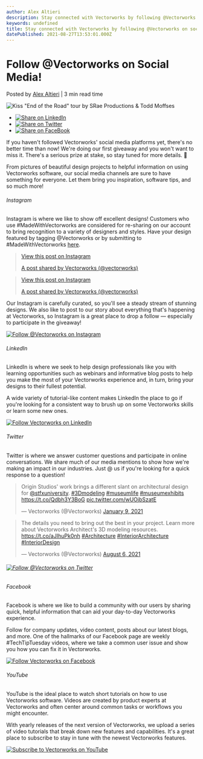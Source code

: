 ```yaml
---
author: Alex Altieri
description: Stay connected with Vectorworks by following @Vectorworks on social media.
keywords: undefined
title: Stay connected with Vectorworks by following @Vectorworks on social media. 
datePublished: 2021-08-27T13:53:01.000Z
---
```

  

# Follow @Vectorworks on Social Media!

 Posted by [Alex Altieri](https://blog.vectorworks.net/author/alex-altieri) | 3 min read time 

![Kiss "End of the Road" tour by SRae Productions & Todd Moffses](https://blog.vectorworks.net/hubfs/Blog%20Images/210825_Social%20Media%20Blog/blog-1440x800.png) 

* [![Share on LinkedIn](https://2659751.fs1.hubspotusercontent-na1.net/hubfs/2659751/michaelDemo/share-LI.png)](http://www.linkedin.com/shareArticle?mini=true&url=https%3A%2F%2Fblog.vectorworks.net%2Fvectorworks-social-media-explained)
* [![Share on Twitter](https://2659751.fs1.hubspotusercontent-na1.net/hubfs/2659751/michaelDemo/share-TW.png)](https://www.twitter.com/share?text=Follow%20@Vectorworks%20on%20Social%20Media!&url=https%3A%2F%2Fblog.vectorworks.net%2Fvectorworks-social-media-explained&via=PMGTweets)
* [![Share on FaceBook](https://2659751.fs1.hubspotusercontent-na1.net/hubfs/2659751/michaelDemo/share-FB.png)](https://www.facebook.com/sharer/sharer.php?u=https%3A%2F%2Fblog.vectorworks.net%2Fvectorworks-social-media-explained)

If you haven't followed Vectorworks' social media platforms yet, there's no better time than now! We're doing our first giveaway and you won't want to miss it. There's a serious prize at stake, so stay tuned for more details. 👀

From pictures of beautiful design projects to helpful information on using Vectorworks software, our social media channels are sure to have something for everyone. Let them bring you inspiration, software tips, and so much more!

###### Instagram

Instagram is where we like to show off excellent designs! Customers who use #MadeWithVectorworks are considered for re-sharing on our account to bring recognition to a variety of designers and styles. Have your design featured by tagging @Vectorworks or by submitting to #MadeWithVectorworks [here](https://www.modusnews.com/share-your-project).

> [  View this post on Instagram ](https://www.instagram.com/p/CLrtNS8pv3q/?utm%5Fsource=ig%5Fembed&utm%5Fcampaign=loading) 
> 
> [A post shared by Vectorworks (@vectorworks)](https://www.instagram.com/p/CLrtNS8pv3q/?utm%5Fsource=ig%5Fembed&utm%5Fcampaign=loading)

> [  View this post on Instagram ](https://www.instagram.com/p/CPV5fGbLHFy/?utm%5Fsource=ig%5Fembed&utm%5Fcampaign=loading) 
> 
> [A post shared by Vectorworks (@vectorworks)](https://www.instagram.com/p/CPV5fGbLHFy/?utm%5Fsource=ig%5Fembed&utm%5Fcampaign=loading)

Our Instagram is carefully curated, so you'll see a steady stream of stunning designs. We also like to post to our story about everything that's happening at Vectorworks, so Instagram is a great place to drop a follow — especially to participate in the giveaway!

[![Follow @Vectorworks on Instagram](https://no-cache.hubspot.com/cta/default/3018241/dd6ee6de-3635-4579-8cbb-81b84471b622.png)](https://cta-redirect.hubspot.com/cta/redirect/3018241/dd6ee6de-3635-4579-8cbb-81b84471b622) 

###### LinkedIn

LinkedIn is where we seek to help design professionals like you with learning opportunities such as webinars and informative blog posts to help you make the most of your Vectorworks experience and, in turn, bring your designs to their fullest potential.

A wide variety of tutorial-like content makes LinkedIn the place to go if you're looking for a consistent way to brush up on some Vectorworks skills or learn some new ones.

[![Follow Vectorworks on LinkedIn](https://no-cache.hubspot.com/cta/default/3018241/3f00172e-483f-4368-a083-aa3a0cc886fe.png)](https://cta-redirect.hubspot.com/cta/redirect/3018241/3f00172e-483f-4368-a083-aa3a0cc886fe) 

###### Twitter

Twitter is where we answer customer questions and participate in online conversations. We share much of our media mentions to show how we're making an impact in our industries. Just @ us if you're looking for a quick response to a question! 

> Origin Studios' work brings a different slant on architectural design for [@stfxuniversity](https://twitter.com/stfxuniversity?ref%5Fsrc=twsrc%5Etfw). [#3Dmodeling](https://twitter.com/hashtag/3Dmodeling?src=hash&ref%5Fsrc=twsrc%5Etfw) [#museumlife](https://twitter.com/hashtag/museumlife?src=hash&ref%5Fsrc=twsrc%5Etfw) [#museumexhibits](https://twitter.com/hashtag/museumexhibits?src=hash&ref%5Fsrc=twsrc%5Etfw) <https://t.co/Qdbh3Y3BoG> [pic.twitter.com/wUOjbSzatE](https://t.co/wUOjbSzatE)
> 
> — Vectorworks (@Vectorworks) [January 9, 2021](https://twitter.com/Vectorworks/status/1348026859989172231?ref%5Fsrc=twsrc%5Etfw) 

> The details you need to bring out the best in your project. Learn more about Vectorworks Architect's 3D modeling resources. <https://t.co/aJIhuPk0nh> [#Architecture](https://twitter.com/hashtag/Architecture?src=hash&ref%5Fsrc=twsrc%5Etfw) [#InteriorArchitecture](https://twitter.com/hashtag/InteriorArchitecture?src=hash&ref%5Fsrc=twsrc%5Etfw) [#InteriorDesign](https://twitter.com/hashtag/InteriorDesign?src=hash&ref%5Fsrc=twsrc%5Etfw)
> 
> — Vectorworks (@Vectorworks) [August 6, 2021](https://twitter.com/Vectorworks/status/1423675720535052289?ref%5Fsrc=twsrc%5Etfw) 

###### [![Follow @Vectorworks on Twitter](https://no-cache.hubspot.com/cta/default/3018241/4be69918-07d6-4248-a849-3e0a920d3673.png)](https://cta-redirect.hubspot.com/cta/redirect/3018241/4be69918-07d6-4248-a849-3e0a920d3673) 

###### Facebook

Facebook is where we like to build a community with our users by sharing quick, helpful information that can aid your day-to-day Vectorworks experience.

Follow for company updates, video content, posts about our latest blogs, and more. One of the hallmarks of our Facebook page are weekly #TechTipTuesday videos, where we take a common user issue and show you how you can fix it in Vectorworks.

[![Follow Vectorworks on Facebook](https://no-cache.hubspot.com/cta/default/3018241/c5b82576-c2ef-4107-a5a3-f4dbb813176a.png)](https://cta-redirect.hubspot.com/cta/redirect/3018241/c5b82576-c2ef-4107-a5a3-f4dbb813176a) 

###### YouTube

YouTube is the ideal place to watch short tutorials on how to use Vectorworks software. Videos are created by product experts at Vectorworks and often center around common tasks or workflows you might encounter. 

With yearly releases of the next version of Vectorworks, we upload a series of video tutorials that break down new features and capabilities. It's a great place to subscribe to stay in tune with the newest Vectorworks features. 

[![Subscribe to Vectorworks on YouTube](https://no-cache.hubspot.com/cta/default/3018241/7773cfd9-1018-4a72-b3a7-342bded88147.png)](https://cta-redirect.hubspot.com/cta/redirect/3018241/7773cfd9-1018-4a72-b3a7-342bded88147) 

  